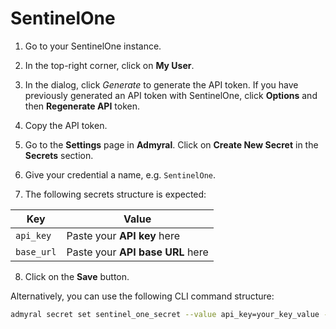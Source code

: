 # SentinelOne

1. Go to your SentinelOne instance.

2. In the top-right corner, click on **My User**.

3. In the dialog, click _Generate_ to generate the API token. If you have previously generated an API token with SentinelOne, click **Options** and then **Regenerate API** token.

4. Copy the API token.

5. Go to the **Settings** page in **Admyral**. Click on **Create New Secret** in the **Secrets** section.

6. Give your credential a name, e.g. `SentinelOne`.

7. The following secrets structure is expected:

| Key        | Value                            |
| ---------- | -------------------------------- |
| `api_key`  | Paste your **API key** here      |
| `base_url` | Paste your **API base URL** here |

8. Click on the **Save** button.

Alternatively, you can use the following CLI command structure:

```bash
admyral secret set sentinel_one_secret --value api_key=your_key_value --value base_url=your_url
```
